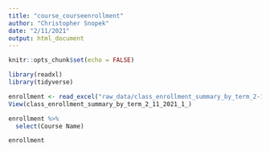```yaml
---
title: "course_courseenrollment"
author: "Christopher Snopek"
date: "2/11/2021"
output: html_document
---
```


```r
knitr::opts_chunk$set(echo = FALSE)

library(readxl)
library(tidyverse)


```


```r
enrollment <- read_excel("raw_data/class_enrollment_summary_by_term_2-11-2021 (1).xlsx", skip = 2, col_names = TRUE)
View(class_enrollment_summary_by_term_2_11_2021_1_)
```

```r
enrollment %>%
  select(Course Name)

enrollment
```

